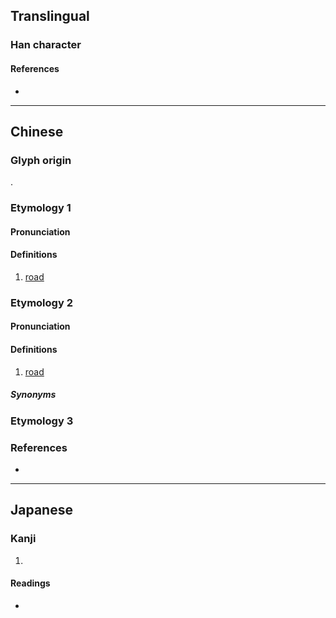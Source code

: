 {{character info}}
==Translingual==
{{Han simplified forms|墿|㘮|𰉣|ex=y}}

===Han character===
{{Han char|rn=32|rad=土|as=13|sn=16|four=46141|canj=GWLJ|ids=⿰土睪}}

====References====
* {{Han ref|kx=0240.050|dkj=05511|dj=0479.250|hdz=10491.130|uh=58BF|ud=22719|bh=E94C|bd=59724}}

----

==Chinese==

===Glyph origin===
{{Han etym}}
{{Han compound|土|睪|ls=psc|c1=s|c2=p}}.

===Etymology 1===
{{zh-forms|s=𰉣}}

====Pronunciation====
{{zh-pron
|m=yì
|c=jik6
|mc=y
|oc=y
|cat=n
}}

====Definitions====
{{zh-hanzi}}

# {{zh-hg}} [[road]]

===Etymology 2===
{{zh-forms|s=𰉣|alt=路}}

====Pronunciation====
{{zh-pron
|mb=diō̤
|md=diô
|cat=n
}}

====Definitions====
{{zh-hanzi}}

# {{lb|zh|Min Bei|Min Dong|Min Zhong|Puxian Min}} [[road]]

=====Synonyms=====
{{zh-dial|路}}

===Etymology 3===
{{zh-see|途|v}}

===References===
* {{R:yue:Hanzi}}

----

==Japanese==
{{ja-kanji forms|㘮|墿}}

===Kanji===
{{ja-kanji|grade=|rs=土13|shin=㘮}}
# {{rfdef|ja|sort=土13}}

====Readings====
* {{ja-readings|on=[[えき]] (eki), [[と]] (to)|kun=[[みち]] (michi)}}